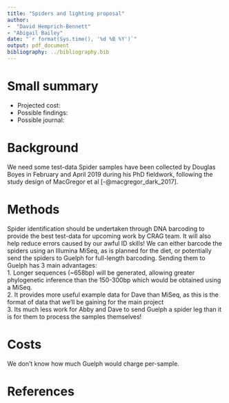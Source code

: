 ```yaml
---
title: "Spiders and lighting proposal"
author:
-  "David Hemprich-Bennett"
- "Abigail Bailey"
date: "`r format(Sys.time(), '%d %B %Y')`"
output: pdf_document
bibliography: ../bibliography.bib
---
```


# Small summary
* Projected cost:
* Possible findings:
* Possible journal:

# Background
We need some test-data
Spider samples have been collected by Douglas Boyes in February and April 2019 during his PhD fieldwork, following the study design of MacGregor et al [-@macgregor_dark_2017].

# Methods
Spider identification should be undertaken through DNA barcoding to provide the best test-data for upcoming work by CRAG team. It will also help reduce errors caused by our awful ID skills! We can either barcode the spiders using an Illumina MiSeq, as is planned for the diet, or potentially send the spiders to Guelph for full-length barcoding. Sending them to Guelph has 3 main advantages:  
1. Longer sequences (~658bp) will be generated, allowing greater phylogenetic inference than the 150-300bp which would be obtained using a MiSeq.  
2. It provides more useful example data for Dave than MiSeq, as this is the format of data that we'll be gaining for the main project  
3. Its much less work for Abby and Dave to send Guelph a spider leg than it is for them to process the samples themselves!  


# Costs
We don't know how much Guelph would charge per-sample.


# References
